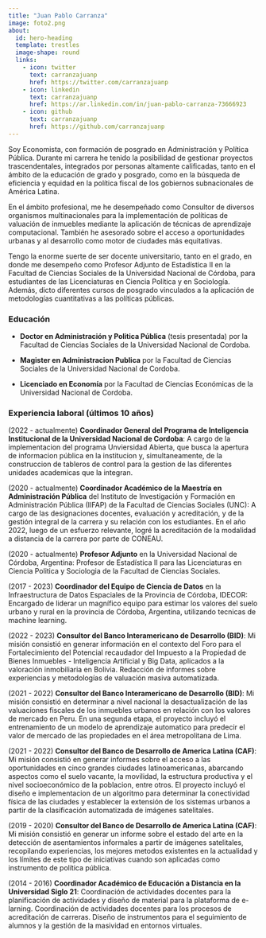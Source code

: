 ```yaml
---
title: "Juan Pablo Carranza"
image: foto2.png
about:
  id: hero-heading
  template: trestles
  image-shape: round
  links:
    - icon: twitter
      text: carranzajuanp
      href: https://twitter.com/carranzajuanp
    - icon: linkedin
      text: carranzajuanp
      href: https://ar.linkedin.com/in/juan-pablo-carranza-73666923
    - icon: github
      text: carranzajuanp
      href: https://github.com/carranzajuanp
---
```


::: {#hero-heading}
Soy Economista, con formación de posgrado en Administración y Política Pública. Durante mi carrera he tenido la posibilidad de gestionar proyectos trascendentales, integrados por personas altamente calificadas, tanto en el ámbito de la educación de grado y posgrado, como en la búsqueda de eficiencia y equidad en la política fiscal de los gobiernos subnacionales de América Latina.

En el ámbito profesional, me he desempeñado como Consultor de diversos organismos multinacionales para la implementación de políticas de valuación de inmuebles mediante la aplicación de técnicas de aprendizaje computacional. También he asesorado sobre el acceso a oportunidades urbanas y al desarrollo como motor de ciudades más equitativas.

Tengo la enorme suerte de ser docente universitario, tanto en el grado, en donde me desempeño como Profesor Adjunto de Estadística II en la Facultad de Ciencias Sociales de la Universidad Nacional de Córdoba, para estudiantes de las Licenciaturas en Ciencia Política y en Sociología. Además, dicto diferentes cursos de posgrado vinculados a la aplicación de metodologías cuantitativas a las políticas públicas.


:::

### Educación

-   **Doctor en Administración y Politica Pública** (tesis presentada) por la Facultad de Ciencias Sociales de la Universidad Nacional de Cordoba.


-   **Magister en Administracion Publica** por la Facultad de Ciencias Sociales de la Universidad Nacional de Cordoba.

-   **Licenciado en Economía** por la Facultad de Ciencias Económicas de la Universidad Nacional de Cordoba.

### Experiencia laboral (últimos 10 años)

(2022 - actualmente) **Coordinador General del Programa de Inteligencia Institucional de la Universidad Nacional de Cordoba**: A cargo de la implementacion del programa Unviersidad Abierta, que busca la apertura de informacion pública en la institucion y, simultaneamente, de la construccion de tableros de control para la gestion de las diferentes unidades academicas que la integran.

(2020 - actualmente) **Coordinador Académico de la Maestría en Administración Pública** del Instituto de Investigación y Formación en Administración Pública (IIFAP) de la Facultad de Ciencias Sociales (UNC): A cargo de las designaciones docentes, evaluación y acreditación, y de la gestión integral de la carrera y su relación con los estudiantes. En el año 2022, luego de un esfuerzo relevante, logré la acreditación de la modalidad a distancia de la carrera por parte de CONEAU.

(2020 - actualmente) **Profesor Adjunto** en la Universidad Nacional de Córdoba, Argentina: Profesor de Estadística II para las Licenciaturas en Ciencia Politica y Sociologia de la Facultad de Ciencias Sociales.

(2017 - 2023) **Coordinador del Equipo de Ciencia de Datos** en la Infraestructura de Datos Espaciales de la Provincia de Córdoba, IDECOR: Encargado de liderar un magnífico equipo para estimar los valores del suelo urbano y rural en la provincia de Córdoba, Argentina, utilizando tecnicas de machine learning.

(2022 - 2023) **Consultor del Banco Interamericano de Desarrollo (BID)**: Mi misión consistió en generar información en el contexto del Foro para el Fortalecimiento del Potencial recaudador del Impuesto a la Propiedad de Bienes Inmuebles - Inteligencia Artificial y Big Data, aplicados a la valoración inmobiliaria en Bolivia. Redacción de informes sobre experiencias y metodologías de valuación masiva automatizada.

(2021 - 2022) **Consultor del Banco Interamericano de Desarrollo (BID)**: Mi misión consistió en determinar a nivel nacional la desactualización de las valuaciones fiscales de los inmuebles urbanos en relación con los valores de mercado en Peru. En una segunda etapa, el proyecto incluyó el entrenamiento de un modelo de aprendizaje automatico para predecir el valor de mercado de las propiedades en el área metropolitana de Lima.

(2021 - 2022) **Consultor del Banco de Desarrollo de America Latina (CAF)**: Mi misión consistió en generar informes sobre el acceso a las oportunidades en cinco grandes ciudades latinoamericanas, abarcando aspectos como el suelo vacante, la movilidad, la estructura productiva y el nivel socioeconómico de la poblacion, entre otros. El proyecto incluyó el diseño e implementacion de un algoritmo para determinar la conectividad física de las ciudades y establecer la extensión de los sistemas urbanos a partir de la clasificación automatizada de imágenes satelitales.

(2019 - 2020) **Consultor del Banco de Desarrollo de America Latina (CAF)**: Mi misión consistió en generar un informe sobre el estado del arte en la detección de asentamientos informales a partir de imágenes satelitales, recopilando experiencias, los mejores metodos existentes en la actualidad y los límites de este tipo de iniciativas cuando son aplicadas como instrumento de política pública.

(2014 - 2016) **Coordinador Académico de Educación a Distancia en la Universidad Siglo 21**: Coordinación de actividades docentes para la planificación de actividades y diseño de material para la plataforma de e-larning. Coordinación de actividades docentes para los procesos de acreditación de carreras. Diseño de instrumentos para el seguimiento de alumnos y la gestión de la masividad en entornos virtuales.
